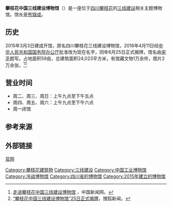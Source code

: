 '''攀枝花中国三线建设博物馆'''（{{lang-en|Panzhihua The Third-Line Construction Museum of China}}）是一座位于[[四川|四川]][[攀枝花|攀枝花]]的[[三线建设|三线建设]]相关主题博物馆。馆长是[[熊锦成|熊锦成]]。

==历史==
2015年3月3日建成开馆，原名四川攀枝花三线建设博物馆，2016年4月11日经[[中华人民共和国国务院办公厅|中华人民共和国国务院办公厅]]批准改为现在名字，同年6月25日正式揭牌，馆名由[[宋平|宋平]]题写。占地面积59亩，总建筑面积24,023平方米，有馆藏文物1万余件，图片2万余张。<ref>[http://www.chinanews.com/tp/2019/11-27/9018975.shtml 走进攀枝花中国三线建设博物馆] {{Wayback|url=http://www.chinanews.com/tp/2019/11-27/9018975.shtml |date=20191128143337 }}，中国新闻网。</ref><ref>[https://m.sohu.com/n/456297902/ “攀枝花中国三线建设博物馆”25日正式揭牌]，搜狐新闻。</ref>

==营业时间==
*周二、周三、周日：上午九点至下午五点
*周四、周五、周六：上午九点至下午六点
*周一闭馆

==参考来源==
{{reflist}}

==外部链接==
[http://www.sxjsbwg.org.cn/ 官网] {{Wayback|url=http://www.sxjsbwg.org.cn/ |date=20180804133735 }}

[[Category:攀枝花建筑物|Category:攀枝花建筑物]]
[[Category:三线建设|Category:三线建设]]
[[Category:中国工业博物馆|Category:中国工业博物馆]]
[[Category:冷战博物馆|Category:冷战博物馆]]
[[Category:四川省的博物馆|Category:四川省的博物馆]]
[[Category:2015年建立的博物馆|Category:2015年建立的博物馆]]